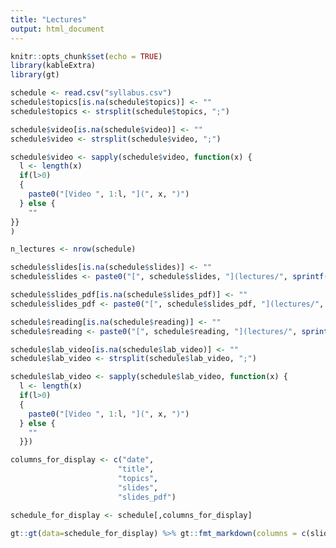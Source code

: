 ```yaml
---
title: "Lectures"
output: html_document
---
```


```r
knitr::opts_chunk$set(echo = TRUE)
library(kableExtra)
library(gt)
```

```r
schedule <- read.csv("syllabus.csv")
schedule$topics[is.na(schedule$topics)] <- ""
schedule$topics <- strsplit(schedule$topics, ";")

schedule$video[is.na(schedule$video)] <- ""
schedule$video <- strsplit(schedule$video, ";")

schedule$video <- sapply(schedule$video, function(x) {
  l <- length(x)
  if(l>0)
  {
    paste0("[Video ", 1:l, "](", x, ")")
  } else {
    ""
}}
)

n_lectures <- nrow(schedule)

schedule$slides[is.na(schedule$slides)] <- ""
schedule$slides <- paste0("[", schedule$slides, "](lectures/", sprintf("%02d", schedule$session_nr), "/", schedule$slides, ".html)")

schedule$slides_pdf[is.na(schedule$slides_pdf)] <- ""
schedule$slides_pdf <- paste0("[", schedule$slides_pdf, "](lectures/", sprintf("%02d", schedule$session_nr), "/", schedule$slides_pdf, ".pdf)")

schedule$reading[is.na(schedule$reading)] <- ""
schedule$reading <- paste0("[", schedule$reading, "](lectures/", sprintf("%02d", schedule$session_nr), "/", schedule$reading, ".html)")

schedule$lab_video[is.na(schedule$lab_video)] <- ""
schedule$lab_video <- strsplit(schedule$lab_video, ";")

schedule$lab_video <- sapply(schedule$lab_video, function(x) {
  l <- length(x)
  if(l>0)
  {
    paste0("[Video ", 1:l, "](", x, ")")
  } else {
    ""
  }})

columns_for_display <- c("date",
                        "title",
                        "topics",
                        "slides",
                        "slides_pdf")

schedule_for_display <- schedule[,columns_for_display]
```

```r
gt::gt(data=schedule_for_display) %>% gt::fmt_markdown(columns = c(slides, slides_pdf))
```
